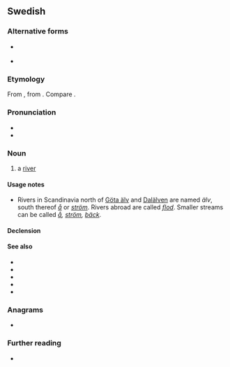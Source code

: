 {{also|alv|ALV|alv.}}
==Swedish==

===Alternative forms===
* {{l|sv|älf}} {{q|obsolete since 1906}}
* {{l|sv|elf}} {{q|obsolete since 1889}}

===Etymology===
From {{der|sv|non|elfr}}, from {{der|sv|gem-pro|*albī||river}}. Compare {{cog|nb|elv}}.

===Pronunciation===
* {{IPA|sv|/ˈɛlv/}}
* {{audio|sv|Sv-en älv.ogg|Audio}}

===Noun===
{{sv-noun|c}}

# a [[river]]

====Usage notes====
* Rivers in Scandinavia north of [[Göta älv]] and [[Dalälven]] are named ''älv'', south thereof ''[[å]]'' or ''[[ström]]''. Rivers abroad are called ''[[flod]]''. Smaller streams can be called ''[[å]], [[ström]], [[bäck]]''.

====Declension====
{{sv-infl-noun-c-ar}}

====See also====
* {{l|sv|å}}
* {{l|sv|älva}}
* {{l|sv|elva}}
* {{l|sv|flod}}
* {{l|sv|ström}}

===Anagrams===
* {{anagrams|sv|a=lvä|väl}}

===Further reading===
* {{R:SO}}